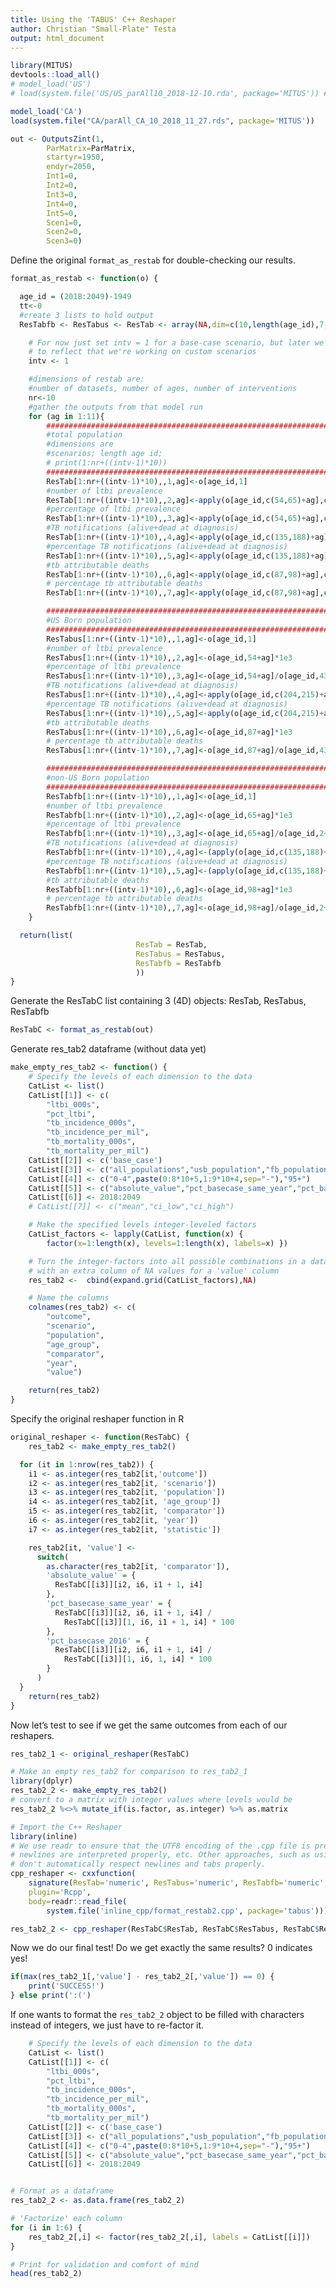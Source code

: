 ```yaml
---
title: Using the 'TABUS' C++ Reshaper
author: Christian "Small-Plate" Testa
output: html_document
---
```


```r
library(MITUS)
devtools::load_all()
# model_load('US')
# load(system.file('US/US_parAll10_2018-12-10.rda', package='MITUS')) # input parameters

model_load('CA')
load(system.file("CA/parAll_CA_10_2018_11_27.rds", package='MITUS'))

out <- OutputsZint(1, 
	    ParMatrix=ParMatrix, 
	    startyr=1950,
	    endyr=2050,
	    Int1=0,
	    Int2=0,
	    Int3=0,
	    Int4=0,
	    Int5=0,
	    Scen1=0,
	    Scen2=0,
	    Scen3=0)
```

Define the original `format_as_restab` for double-checking our results.

```r
format_as_restab <- function(o) { 

  age_id = (2018:2049)-1949
  tt<-0
  #create 3 lists to hold output
  ResTabfb <- ResTabus <- ResTab <- array(NA,dim=c(10,length(age_id),7,11))

	# For now just set intv = 1 for a base-case scenario, but later we need to change this
	# to reflect that we're working on custom scenarios
	intv <- 1

	#dimensions of restab are:
	#number of datasets, number of ages, number of interventions
	nr<-10
	#gather the outputs from that model run
	for (ag in 1:11){
		################################################################################
		#total population
		#dimensions are
		#scenarios; length age id;
		# print(1:nr+((intv-1)*10))
		################################################################################
		ResTab[1:nr+((intv-1)*10),,1,ag]<-o[age_id,1]
		#number of ltbi prevalence
		ResTab[1:nr+((intv-1)*10),,2,ag]<-apply(o[age_id,c(54,65)+ag],c(1,2),sum)*1e3
		#percentage of ltbi prevalence
		ResTab[1:nr+((intv-1)*10),,3,ag]<-apply(o[age_id,c(54,65)+ag],c(1,2),sum)/o[age_id,32+ag]*1e2
		#TB notifications (alive+dead at diagnosis)
		ResTab[1:nr+((intv-1)*10),,4,ag]<-apply(o[age_id,c(135,188)+ag],c(1,2),sum)*1e3
		#percentage TB notifications (alive+dead at diagnosis)
		ResTab[1:nr+((intv-1)*10),,5,ag]<-apply(o[age_id,c(135,188)+ag],c(1,2),sum)/o[age_id,32+ag]*1e2
		#tb attributable deaths
		ResTab[1:nr+((intv-1)*10),,6,ag]<-apply(o[age_id,c(87,98)+ag],c(1,2),sum)*1e3
		# percentage tb attributable deaths
		ResTab[1:nr+((intv-1)*10),,7,ag]<-apply(o[age_id,c(87,98)+ag],c(1,2),sum)/o[age_id,32+ag]*1e2

		################################################################################
		#US Born population
		################################################################################
		ResTabus[1:nr+((intv-1)*10),,1,ag]<-o[age_id,1]
		#number of ltbi prevalence
		ResTabus[1:nr+((intv-1)*10),,2,ag]<-o[age_id,54+ag]*1e3
		#percentage of ltbi prevalence
		ResTabus[1:nr+((intv-1)*10),,3,ag]<-o[age_id,54+ag]/o[age_id,43+ag]*1e2
		#TB notifications (alive+dead at diagnosis)
		ResTabus[1:nr+((intv-1)*10),,4,ag]<-apply(o[age_id,c(204,215)+ag],c(1,2),sum)*1e3
		#percentage TB notifications (alive+dead at diagnosis)
		ResTabus[1:nr+((intv-1)*10),,5,ag]<-apply(o[age_id,c(204,215)+ag],c(1,2),sum)/o[age_id,43+ag]*1e2
		#tb attributable deaths
		ResTabus[1:nr+((intv-1)*10),,6,ag]<-o[age_id,87+ag]*1e3
		# percentage tb attributable deaths
		ResTabus[1:nr+((intv-1)*10),,7,ag]<-o[age_id,87+ag]/o[age_id,43+ag]*1e2

		################################################################################
		#non-US Born population
		################################################################################
		ResTabfb[1:nr+((intv-1)*10),,1,ag]<-o[age_id,1]
		#number of ltbi prevalence
		ResTabfb[1:nr+((intv-1)*10),,2,ag]<-o[age_id,65+ag]*1e3
		#percentage of ltbi prevalence
		ResTabfb[1:nr+((intv-1)*10),,3,ag]<-o[age_id,65+ag]/o[age_id,2+ag]*1e2
		#TB notifications (alive+dead at diagnosis)
		ResTabfb[1:nr+((intv-1)*10),,4,ag]<-(apply(o[age_id,c(135,188)+ag],c(1,2),sum)-apply(o[age_id,c(204,215)+ag],c(1,2),sum))*1e3
		#percentage TB notifications (alive+dead at diagnosis)
		ResTabfb[1:nr+((intv-1)*10),,5,ag]<-(apply(o[age_id,c(135,188)+ag],c(1,2),sum)-apply(o[age_id,c(204,215)+ag],c(1,2),sum))/o[age_id,43+ag]*1e2
		#tb attributable deaths
		ResTabfb[1:nr+((intv-1)*10),,6,ag]<-o[age_id,98+ag]*1e3
		# percentage tb attributable deaths
		ResTabfb[1:nr+((intv-1)*10),,7,ag]<-o[age_id,98+ag]/o[age_id,2+ag]*1e2
	}

  return(list(
							ResTab = ResTab,
							ResTabus = ResTabus,
							ResTabfb = ResTabfb
							))
}
```

Generate the ResTabC list containing 3 (4D) objects: ResTab, ResTabus, ResTabfb

```r
ResTabC <- format_as_restab(out)
```

Generate res_tab2 dataframe (without data yet)

```r
make_empty_res_tab2 <- function() {
	# Specify the levels of each dimension to the data
	CatList <- list()
	CatList[[1]] <- c(
		"ltbi_000s",
		"pct_ltbi",
		"tb_incidence_000s",
		"tb_incidence_per_mil",
		"tb_mortality_000s",
		"tb_mortality_per_mil")
	CatList[[2]] <- c('base_case')
	CatList[[3]] <- c("all_populations","usb_population","fb_population")
	CatList[[4]] <- c("0-4",paste(0:8*10+5,1:9*10+4,sep="-"),"95+")
	CatList[[5]] <- c("absolute_value","pct_basecase_same_year","pct_basecase_2016")
	CatList[[6]] <- 2018:2049
	# CatList[[7]] <- c("mean","ci_low","ci_high")

	# Make the specified levels integer-leveled factors
	CatList_factors <- lapply(CatList, function(x) {
		factor(x=1:length(x), levels=1:length(x), labels=x) })

	# Turn the integer-factors into all possible combinations in a dataframe
	# with an extra column of NA values for a 'value' column
	res_tab2 <-  cbind(expand.grid(CatList_factors),NA)

	# Name the columns
	colnames(res_tab2) <- c(
		"outcome",
		"scenario",
		"population",
		"age_group",
		"comparator",
		"year",
		"value")

	return(res_tab2)
}
```

Specify the original reshaper function in R
```r
original_reshaper <- function(ResTabC) {
	res_tab2 <- make_empty_res_tab2()

  for (it in 1:nrow(res_tab2)) {
    i1 <- as.integer(res_tab2[it,'outcome'])
    i2 <- as.integer(res_tab2[it, 'scenario'])
    i3 <- as.integer(res_tab2[it, 'population'])
    i4 <- as.integer(res_tab2[it, 'age_group'])
    i5 <- as.integer(res_tab2[it, 'comparator'])
    i6 <- as.integer(res_tab2[it, 'year'])
    i7 <- as.integer(res_tab2[it, 'statistic'])

    res_tab2[it, 'value'] <-
      switch(
        as.character(res_tab2[it, 'comparator']),
        'absolute_value' = {
          ResTabC[[i3]][i2, i6, i1 + 1, i4]
        },
        'pct_basecase_same_year' = {
          ResTabC[[i3]][i2, i6, i1 + 1, i4] /
            ResTabC[[i3]][1, i6, i1 + 1, i4] * 100
        },
        'pct_basecase_2016' = {
          ResTabC[[i3]][i2, i6, i1 + 1, i4] /
            ResTabC[[i3]][1, i6, 1, i4] * 100
        }
      )
  }
	return(res_tab2)
}
```


Now let's test to see if we get the same outcomes from each of our reshapers.
```r
res_tab2_1 <- original_reshaper(ResTabC)

# Make an empty res_tab2 for comparison to res_tab2_1
library(dplyr)
res_tab2_2 <- make_empty_res_tab2()
# convert to a matrix with integer values where levels would be
res_tab2_2 %<>% mutate_if(is.factor, as.integer) %>% as.matrix

# Import the C++ Reshaper
library(inline)
# We use readr to ensure that the UTF8 encoding of the .cpp file is preserved, 
# newlines are interpreted properly, etc. Other approaches, such as using readLines 
# don't automatically respect newlines and tabs properly.
cpp_reshaper <- cxxfunction(
	signature(ResTab='numeric', ResTabus='numeric', ResTabfb='numeric', res_tab2 = 'numeric'),
	plugin='Rcpp',
	body=readr::read_file(
		system.file('inline_cpp/format_restab2.cpp', package='tabus')))

res_tab2_2 <- cpp_reshaper(ResTabC$ResTab, ResTabC$ResTabus, ResTabC$ResTabfb, res_tab2_2)
```


Now we do our final test! Do we get exactly the same results? 0 indicates yes!
```r
if(max(res_tab2_1[,'value'] - res_tab2_2[,'value']) == 0) {
	print('SUCCESS!')
} else print(':(')
```

If one wants to format the `res_tab2_2` object to be filled with characters instead of integers, we just have to re-factor it. 

```r
	# Specify the levels of each dimension to the data
	CatList <- list()
	CatList[[1]] <- c(
		"ltbi_000s",
		"pct_ltbi",
		"tb_incidence_000s",
		"tb_incidence_per_mil",
		"tb_mortality_000s",
		"tb_mortality_per_mil")
	CatList[[2]] <- c('base_case')
	CatList[[3]] <- c("all_populations","usb_population","fb_population")
	CatList[[4]] <- c("0-4",paste(0:8*10+5,1:9*10+4,sep="-"),"95+")
	CatList[[5]] <- c("absolute_value","pct_basecase_same_year","pct_basecase_2016")
	CatList[[6]] <- 2018:2049


# Format as a dataframe
res_tab2_2 <- as.data.frame(res_tab2_2)

# 'Factorize' each column
for (i in 1:6) {
	res_tab2_2[,i] <- factor(res_tab2_2[,i], labels = CatList[[i]])
}

# Print for validation and comfort of mind
head(res_tab2_2)
```

